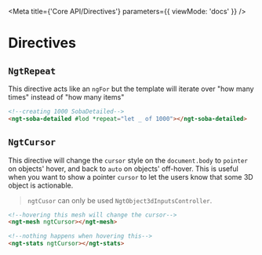
<Meta title={'Core API/Directives'} parameters={{ viewMode: 'docs' }} />

# Directives

## `NgtRepeat`

This directive acts like an `ngFor` but the template will iterate over "how many times" instead of "how many items"

```html
<!--creating 1000 SobaDetailed-->
<ngt-soba-detailed #lod *repeat="let _ of 1000"></ngt-soba-detailed>
```

## `NgtCursor`

This directive will change the `cursor` style on the `document.body` to `pointer` on objects' hover, and back to `auto` on objects' off-hover. This is useful when you want to show a pointer `cursor` to let the users know that some 3D object is actionable.

> `ngtCusor` can only be used `NgtObject3dInputsController`.

```html
<!--hovering this mesh will change the cursor-->
<ngt-mesh ngtCursor></ngt-mesh>

<!--nothing happens when hovering this-->
<ngt-stats ngtCursor></ngt-stats>
```

